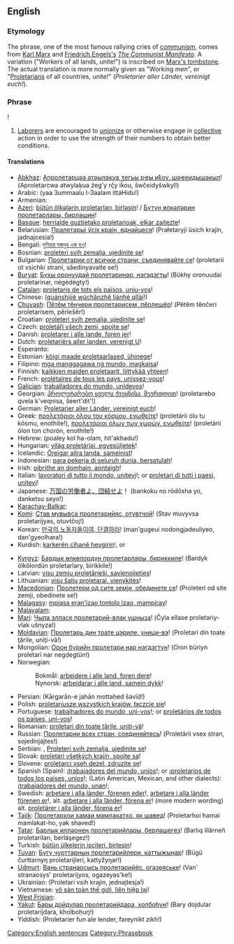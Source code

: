 ==English==

===Etymology===
The phrase, one of the most famous rallying cries of [[communism]], comes from [[w:Karl Marx|Karl Marx]] and [[w:Friedrich Engels|Friedrich Engels's]] ''[[w:The Communist Manifesto|The Communist Manifesto]]''. A variation ("Workers of all lands, unite!") is inscribed on [[:File:KarlMarx_Tomb.JPG|Marx's tombstone]]. The actual translation is more normally given as "Working men", or "[[proletarian|Proletarian]]s of all countries, unite!" (''Proletarier aller Länder, vereinigt euch!'').

===Phrase===
{{wikipedia|Workers of the world, unite!}}
{{infl|en|phrase|head=[[worker]]s [[of]] [[the]] [[world]], [[unite]]}}!

# [[laborer|Laborer]]s are encouraged to [[unionize]] or otherwise engage in [[collective]] action in order to use the strength of their numbers to obtain better conditions.

====Translations====
{{trans-top|workers of the world, unite}}
* [[Abkhaz]]: [[Апролетарцәа атәылақуа ӡегьы рҿы иҟоу, шәҽеидышәкыл]]! (Aproletarcwa atwylaķua źeg'y rç̆y ik̄ou, šwc̆eidyšwkyl!)
* Arabic: {{Arab|[[يا عمال العالم اتحدوا]]!}} (yaa 3ummaalu l-3aalam ittáHidu!)
* Armenian: {{t-|hy|Պրոլետարներ բոլոր երկրների, միացեք|alt=Պրոլետարներ բոլոր երկրների, միացե՛ք|tr=Proletarner bolor erkrneri, miac’ek’!}}
* [[Azeri]]: [[bütün ölkələrin proletarları, birləşin]]! / [[Бүтүн өлкәләрин пролетарлары, бирләшин]]!
* [[Basque]]: [[herrialde guztietako proletarioak, elkar zaitezte]]!
* Belarusian: [[Пралетарыі ўсіх краін, яднайцеся]]! (Prałetaryji ŭsich krajin, jadnajcesia!)
* Bengali: [[দুনিয়ার মজদুর এক হও]]!
* Bosnian: [[proleteri svih zemalja, ujedinite se]]!
* Bulgarian: [[Пролетарии от всички страни, съединявайте се]]! (proletarii ot vsichki strani, sǎedinyavaite se!)
* [[Buryat]]: [[Бүхы оронуудай пролетаринар, нэгэдэгты]]! (Bükhy oronuudai proletarinar, nėgėdėgty!)
* [[Catalan]]: [[proletaris de tots els països, uniu-vos]]!
* Chinese: {{zh-ts|全世界無產者聯合起來|全世界无产者联合起来}} ([[quánshìjiè wúchǎnzhě liánhé qǐlái]]!)
* [[Chuvash]]: [[Пӗтӗм тӗнчери пролетарисем, пӗрлешӗр]]! (Pĕtĕm tĕnčeri proletarisem, pĕrlešĕr!)
* Croatian: [[proleteri svih zemalja, ujedinite se]]!
* Czech: [[proletáři všech zemí, spojte se]]!
* Danish: [[proletarer i alle lande, foren jer]]!
* Dutch: [[proletariërs aller landen, verenigt U]]!
* Esperanto: {{t|eo|proletoj de ĉiuj landoj, unuiĝu!|xs=Esperanto}}
* Estonian: [[kõigi maade proletaarlased, ühinege]]!
* Filipino: [[mga manggagawa ng mundo, magkaisa]]!
* Finnish: [[kaikkien maiden proletaarit, liittykää yhteen]]!
* French: [[prolétaires de tous les pays, unissez-vous]]!
* [[Galician]]: [[traballadores do mundo, unídevos]]!
* Georgian: [[პროლეტარებო ყველა ქვეყნისა, შეერთდით]]! (proletarebo qvela k'veqnisa, šeert'dit'!)
* German: [[Proletarier aller Länder, vereinigt euch]]!
* Greek: [[προλετάριοι όλου του κόσμου, ενωθείτε]]! (proletárii ólu tu kósmu, enothíte!), [[προλετάριοι όλων των χωρών, ενωθείτε]]! (proletárii ólon ton chorón, enothíte!)
* Hebrew: {{Hebr|[[פועלי כל העולם התאחדו]]!}} (poaley kol ha-olam, hit'akhadu!)
* Hungarian: [[világ proletárjai, egyesüljetek]]!
* Icelandic: [[Öreigar allra landa, sameinist]]!
* Indonesian: [[para pekerja di seluruh dunia, bersatulah]]!
* Irish: [[oibrithe an domhain, aontaigh]]!
* Italian: [[lavoratori di tutto il mondo, unitevi]]!; or [[proletari di tutti i paesi, unitevi]]!
* Japanese: [[万国の労働者よ、団結せよ]]！ (bankoku no rōdōsha yo, danketsu seyo!)
* [[Karachay-Balkar]]: {{tø|krc|Бютеу дунияны пролетарлары, бирлешигиз|tr=büteu duniyanı proletarları, birleşigiz|sc=Cyrl}}
* [[Komi]]: [[Став мувывса пролетарийяс, отувтчой]]! (Stav muvyvsa proletarijyas, otuvtčoj!)
* Korean: [[만국의 노동자들이여, 단결하라]]! (man'gugeui nodongjadeuliyeo, dan'gyeolhara!)
* Kurdish: [[karkerên cîhanê hevgirin]]!, or {{t|ku|کرێکارانی دنیا یه‌کگرن |tr=kirêkaranî dinya yekgirin !|sc=ku-Arab}}
{{trans-mid}}
* [[Kyrgyz]]: [[Бардык өлкөлордүн пролетарлары, бириккиле]]! (Bardyk ölkölordün proletarlary, birikkile!)
* Latvian: [[visu zemju proletārieši, savienojieties]]!
* Lithuanian: [[visų šalių proletarai, vienykitės]]!
* [[Macedonian]]: [[Пролетери од сите земји, обединете се]]! (Proleteri od site zemji, obedinete se!)
* [[Malagasy]]: [[mpiasa eran'izao tontolo izao, mampiray]]!
* [[Malayalam]]: {{Mlym|[[സര്‍വ രാജ്യ തൊഴിലാളികളെ സംഘടിക്കുവിന്‍]]}}
* [[Mari]]: [[Чыла элласе пролетарий-влак ушныза]]! (Čyla ellase proletariy-vlak ušnyza!)
* [[Moldavian]]: [[Пролетарь дин тоате цэриле, уници-вэ]]! (Proletari din toate ţările, uniţi-vă!)
* Mongolian: [[Орон бүрийн пролетари нар нэгдэгтүн]]! (Oron büriyn proletari nar negdegtün!)
* Norwegian:
*: Bokmål: [[arbeidere i alle land, foren dere]]!
*: Nynorsk: [[arbeidarar i alle land, samein dykk]]!
* Persian: {{fa-Arab|[[کارگران جهان متحد شوید]]!}} (Kārgarān-e jahān mottaḥed šavīd!)
* Polish: [[proletariusze wszystkich krajów, łączcie się]]!
* Portuguese: [[trabalhadores do mundo, uni-vos]]!; or [[proletários de todos os paí­ses, uni-vos]]!
* Romanian: [[proletari din toate ţările, uniţi-vă]]!
* Russian: [[Пролетарии всех стран, соединяйтесь]]! (Proletárii vsex stran, sojedinjájtes!)
* Serbian: {{Cyrl|[[Пролетери свих земаља, уједините се]]!}}, [[Proleteri svih zemalja, ujedinite se]]!
* Slovak: [[proletári všetkých krajín, spojte sa]]!
* Slovene: [[proletarci vseh dezel, zdruzite se]]!
* Spanish (Spain): ¡[[trabajadores del mundo, uníos]]!; or ¡[[proletarios de todos los países, uní­os]]!; (Latin American, Mexican, and other dialects): ¡[[trabajadores del mundo, unan]]!; 
* Swedish: [[arbetare i alla länder, förenen eder]]!, [[arbetare i alla länder förenen er]]!, alt. [[arbetare i alla länder, förena er]]! (more modern wording) alt. [[proletärer i alla länder, förena er]]!
* [[Tajik]]: [[Пролетарҳои ҳамаи мамлакатҳо, як шавед]]! (Proletarhoi hamai mamlakat-ho, yak shaved!)
* [[Tatar]]: [[Барлык илләрнең пролетарийлары, берләшегез]]! (Barlıq illärneñ proletariları, berläşegez!)
* Turkish: [[bütün ülkelerin işçileri, birleşin]]!
* [[Tuvan]]: [[Бүгү чурттарның пролетарийлери, каттыжыңар]]! (Bügü čurttarnyŋ proletarijleri, kattyžyŋar!)
* [[Udmurt]]: [[Вань странаосысь пролетарийёс, огазеяське]]! (Van' stranaosys' proletarijyos, ogazeyas'ke!)
* Ukrainian: {{Cyrl|[[Пролетарі всіх країн, єднайтеся]]!}} (Proletari vsih krajin, jednajtesja!)
* Vietnamese: [[vô sản toàn thế giới, liên hiệp lại]]!
* [[West Frisian]]: {{t|fy|arbeiders fan alle lannen, ferien! |xs=West Frisian}}
* [[Yakut]]: [[Бары дойдулар пролетарийдара, холбоһуҥ]]! (Bary dojdular proletarijdara, kholboḥuŋ!)
* Yiddish: {{Hebr|[[פראָלעטאריער פון אלע לענדער, פאראייניקט זיך]]!|lang=yi}} (Proletarier fun ale lender, fareynikt zikh!)
{{trans-bottom}}

[[Category:English sentences]]
[[Category:Phrasebook]]